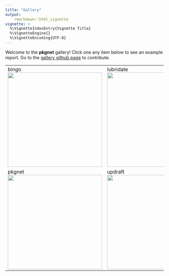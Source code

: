 ```yaml
---
title: "Gallery"
output: 
    rmarkdown::html_vignette
vignette: >
  %\VignetteIndexEntry{Vignette Title}
  %\VignetteEngine{}
  %\VignetteEncoding{UTF-8}
---
```


Welcome to the **pkgnet** gallery!   Click one any item below to see an example report.  Go to the [gallery github page](https://github.com/UptakeOpenSource/pkgnet-gallery) to contribute. 

<!--html_preserve-->
<table>
	<tr valign="top">
		<td width="33%">bingo<br>
			<a href="https://uptakeopensource.github.io/pkgnet-gallery/exhibits/bingo/bingo.html">
				<img width="300" src="https://uptakeopensource.github.io/pkgnet-gallery/exhibits/bingo/bingo.png">
			</a>
		</td>
		<td width="33%">lubridate<br>
			<a href="https://uptakeopensource.github.io/pkgnet-gallery/exhibits/lubridate/lubridate.html">
				<img width="300" src="https://uptakeopensource.github.io/pkgnet-gallery/exhibits/lubridate/lubridate.png">
			</a>
		</td>
		<td width="33%">pipecleaner<br>
			<a href="https://uptakeopensource.github.io/pkgnet-gallery/exhibits/pipecleaner/pipecleaner.html">
				<img width="300" src="https://uptakeopensource.github.io/pkgnet-gallery/exhibits/pipecleaner/pipecleaner.png">
			</a>
		</td>
	</tr>
	<tr>
		<td width="33%">pkgnet<br>
			<a href="https://uptakeopensource.github.io/pkgnet-gallery/exhibits/pkgnet/pkgnet.html">
				<img width="300" src="https://uptakeopensource.github.io/pkgnet-gallery/exhibits/pkgnet/pkgnet.png">
			</a>
		</td>
		<td width="33%">updraft<br>
			<a href="https://uptakeopensource.github.io/pkgnet-gallery/exhibits/updraft/updraft.html">
				<img width="300" src="https://uptakeopensource.github.io/pkgnet-gallery/exhibits/updraft/updraft.png">
			</a>
		</td>
	</tr>
</table>
<!--/html_preserve-->
